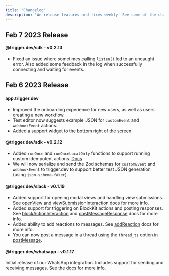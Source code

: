 ```yaml
---
title: "Changelog"
description: "We release features and fixes weekly! See some of the changes we have made."
---
```


## Feb 7 2023 Release

#### @trigger.dev/sdk - v0.2.13

- Fixed an issue where sometimes calling `listen()` led to an uncaught error. Also added some feedback in the log when successfully connecting and waiting for events.

## Feb 6 2023 Release

#### app.trigger.dev

- Improved the onboarding experience for new users, as well as users creating a new workflow.
- Test editor now suggests example JSON for `customEvent` and `webhookEvent` actions.
- Added a support widget to the bottom right of the screen.

#### @trigger.dev/sdk - v0.2.12

- Added `runOnce` and `runOnceLocalOnly` functions to support running custom idempotent actions. [Docs](/functions/run-once)
- We will now serialize and send the Zod schemas for `customEvent` and `webhookEvent` to trigger.dev to support better test JSON generation (using `json-schema-faker`).

#### @trigger.dev/slack - v0.1.19

- Added support for opening modal views and handling view submissions. See [openView](/integrations/apis/slack/actions/open-view) and [viewSubmissionInteraction](/integrations/apis/slack/events/view-submission-interaction) docs for more info.
- Added support for triggering on BlockKit actions and posting responses. See [blockActionInteraction](/integrations/apis/slack/events/block-action-interaction) and [postMessageResponse](/integrations/apis/slack/actions/post-message-response) docs for more info.
- Added ability to add reactions to messages. See [addReaction](/integrations/apis/slack/actions/add-reaction) docs for more info.
- You can now post a message in a thread using the `thread_ts` option in [postMessage](/integrations/apis/slack/actions/post-message).

#### @trigger.dev/whatsapp - v0.1.17

Initial release of our WhatsApp integration. Includes support for sending and receiving messages. See the [docs](/integrations/apis/whatsapp) for more info.

